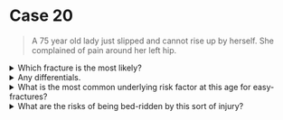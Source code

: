 # Case 20

> A 75 year old lady just slipped and cannot rise up by herself. She complained of pain around her left hip.

<details>
<summary>Which fracture is the most likely?</summary>

Fracture neck of femur

</details>

<details>
<summary>Any differentials.</summary>

Trochanteric fracture of femur

</details>

<details>
<summary>What is the most common underlying risk factor at this age for easy-fractures?</summary>

Osteoporosis

</details>

<details>
<summary>What are the risks of being bed-ridden by this sort of injury?</summary>

- Pulmonary embolism
- Deep vein thrombosis
- Bed sore
- Hypostatic pneumonia

</details>
